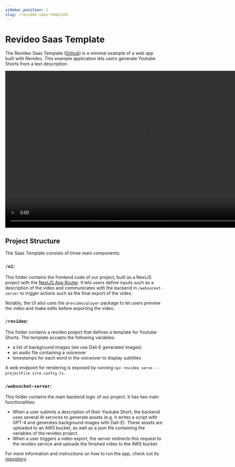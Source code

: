 ```yaml
---
sidebar_position: 1
slug: /revideo-saas-template
---
```



# Revideo Saas Template

The Revideo Saas Template ([Github](https://github.com/redotvideo/revideo-saas-template/tree/main)) is a minimal example of a web app built with Revideo. This example application lets users generate Youtube Shorts from a text description.

<video width="889" height="500" controls>
  <source
    src="https://revideo-example-assets.s3.amazonaws.com/saas-template-github.mp4"
    type="video/mp4"
  />
  Your browser does not support the video tag.
</video>


## Project Structure

The Saas Template consists of three main components:

### `/ui`: 
This folder contains the frontend code of our project, built as a NextJS project with the [NextJS App Router](https://nextjs.org/docs/app). It lets users define inputs such as a description of the video and communicates with the backend in `/websocket-server` to trigger actions such as the final export of the video.

Notably, the UI also uses the `@revideo/player` package to let users preview the video and make edits before exporting the video.


### `/revideo`:

This folder contains a revideo project that defines a template for Youtube Shorts. The template accepts the following variables:

- a list of background images (we use Dall-E generated images)
- an audio file containing a voiceover
- timestamps for each word in the voiceover to display subtitles

A web endpoint for rendering is exposed by running `npx revideo serve --projectFile vite.config.ts`.

### `/websocket-server`: 
This folder contains the main backend logic of our project. It has two main functionalities:

- When a user submits a description of their Youtube Short, the backend uses several AI services to generate assets (e.g. it writes a script with GPT-4 and generates background images with Dall-E). These assets are uploaded to an AWS bucket, as well as a json file containing the variables of the revideo project.
- When a user triggers a video export, the server redirects this request to the revideo service and uploads the finished video to the AWS bucket.


For more information and instructions on how to run the app, check out its [repository](https://github.com/redotvideo/revideo-saas-template/tree/main).
